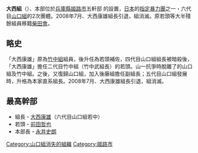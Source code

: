 {{Japanese|japanese=大西組|kana=おおにしぐみ|romaji=Onishi-gumi}}
'''大西組'''（{{lang|ja|大西組}}）、本部位於[[兵庫縣|兵庫縣]][[姬路市|姬路市]]五軒邸 的設置，[[日本|日本]]的[[指定暴力團|指定暴力團]]之一・六代目[[山口組|山口組]]的2次團體。2008年7月、大西康雄組長引退，組消滅。原若頭等大半殘餘組員移籍[[柴田會|柴田會]]。

==略史==
「大西康雄」原為[[竹中組|竹中組]]組員，後升任為若頭補佐，四代目山口組組長被暗殺後，「大西康雄」擔任二代目竹中組（竹中武組長）的若頭。山一抗爭時脫離了的山口組及竹中組。之後，又復歸山口組，加入後藤組擔任副組長；五代目山口組發展時，升格為本家直系組長。2008年7月、大西康雄組長引退，組消滅。

==最高幹部==
*組長・[[大西康雄|大西康雄]]（六代目山口組若中）
*若頭・[[前田哲也|前田哲也]]
*本部長・[[永井史朗|永井史朗]]

{{六代目山口組}}
{{Japan-org-stub}}

[[Category:山口組消失的組織|Category:山口組消失的組織]]
[[Category:姬路市|Category:姬路市]]